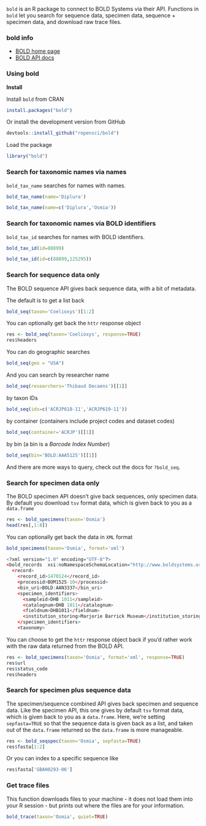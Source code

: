 <!--
%\VignetteEngine{knitr::knitr}
%\VignetteIndexEntry{bold vignette}
-->

`bold` is an R package to connect to BOLD Systems \url{http://www.boldsystems.org/} via their API. Functions in `bold` let you search for sequence data, specimen data, sequence + specimen data, and download raw trace files.

### bold info

+ [BOLD home page](http://boldsystems.org/)
+ [BOLD API docs](boldsystems.org/index.php/resources/api)

### Using bold

**Install**

Install `bold` from CRAN


```r
install.packages("bold")
```

Or install the development version from GitHub

```r
devtools::install_github("ropensci/bold")
```

Load the package

```r
library("bold")
```


### Search for taxonomic names via names

`bold_tax_name` searches for names with names.

```r
bold_tax_name(name='Diplura')
```

```r
bold_tax_name(name=c('Diplura','Osmia'))
```


### Search for taxonomic names via BOLD identifiers

`bold_tax_id` searches for names with BOLD identifiers.

```r
bold_tax_id(id=88899)
```

```r
bold_tax_id(id=c(88899,125295))
```


### Search for sequence data only

The BOLD sequence API gives back sequence data, with a bit of metadata.

The default is to get a list back

```r
bold_seq(taxon='Coelioxys')[1:2]
```

You can optionally get back the `httr` response object

```r
res <- bold_seq(taxon='Coelioxys', response=TRUE)
res$headers
```

You can do geographic searches

```r
bold_seq(geo = "USA")
```

And you can search by researcher name

```r
bold_seq(researchers='Thibaud Decaens')[[1]]
```

by taxon IDs

```r
bold_seq(ids=c('ACRJP618-11','ACRJP619-11'))
```

by container (containers include project codes and dataset codes)

```r
bold_seq(container='ACRJP')[[1]]
```

by bin (a bin is a _Barcode Index Number_)

```r
bold_seq(bin='BOLD:AAA5125')[[1]]
```

And there are more ways to query, check out the docs for `?bold_seq`.


### Search for specimen data only

The BOLD specimen API doesn't give back sequences, only specimen data. By default you download `tsv` format data, which is given back to you as a `data.frame`

```r
res <- bold_specimens(taxon='Osmia')
head(res[,1:8])
```

You can optionally get back the data in `XML` format

```r
bold_specimens(taxon='Osmia', format='xml')
```

```r
<?xml version="1.0" encoding="UTF-8"?>
<bold_records  xsi:noNamespaceSchemaLocation="http://www.boldsystems.org/schemas/BOLDPublic_record.xsd"  xmlns:xsi="http://www.w3.org/2001/XMLSchema-instance">
  <record>
    <record_id>1470124</record_id>
    <processid>BOM1525-10</processid>
    <bin_uri>BOLD:AAN3337</bin_uri>
    <specimen_identifiers>
      <sampleid>DHB 1011</sampleid>
      <catalognum>DHB 1011</catalognum>
      <fieldnum>DHB1011</fieldnum>
      <institution_storing>Marjorie Barrick Museum</institution_storing>
    </specimen_identifiers>
    <taxonomy>
```

You can choose to get the `httr` response object back if you'd rather work with the raw data returned from the BOLD API.

```r
res <- bold_specimens(taxon='Osmia', format='xml', response=TRUE)
res$url
res$status_code
res$headers
```

### Search for specimen plus sequence data

The specimen/sequence combined API gives back specimen and sequence data. Like the specimen API, this one gives by default `tsv` format data, which is given back to you as a `data.frame`. Here, we're setting `sepfasta=TRUE` so that the sequence data is given back as a list, and taken out of the `data.frame` returned so the `data.frame` is more manageable.

```r
res <- bold_seqspec(taxon='Osmia', sepfasta=TRUE)
res$fasta[1:2]
```

Or you can index to a specific sequence like

```r
res$fasta['GBAH0293-06']
```

### Get trace files

This function downloads files to your machine - it does not load them into your R session - but prints out where the files are for your information.

```r
bold_trace(taxon='Osmia', quiet=TRUE)
```
